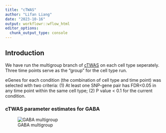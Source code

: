 ```yaml
---
title: "cTWAS"
author: "Lifan Liang"
date: "2023-10-16"
output: workflowr::wflow_html
editor_options:
  chunk_output_type: console
---
```


## Introduction

We have run the multigroup branch of [cTWAS](https://github.com/xinhe-lab/ctwas) on each cell type seperately. Three time points serve as the "group" for the cell type run.

eGenes for each condition (the combination of cell type and time point) was selected with two criteria: (1) At least one SNP-gene pair has FDR<0.05 in any time point within the same cell type; (2) P value < 0.1 for the current condition.

### cTWAS parameter estimates for GABA

![GABA multigroup](assets/GABA.png)

